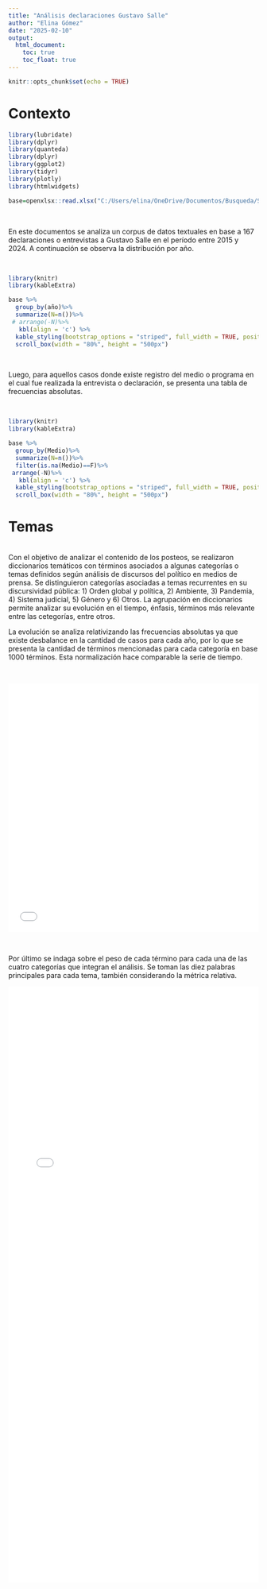 ```yaml
---
title: "Análisis declaraciones Gustavo Salle"
author: "Elina Gómez"
date: "2025-02-10"
output: 
  html_document:
    toc: true
    toc_float: true
---
```


```r
knitr::opts_chunk$set(echo = TRUE)
```

# Contexto

```r
library(lubridate)
library(dplyr)
library(quanteda)
library(dplyr)
library(ggplot2)
library(tidyr)
library(plotly)
library(htmlwidgets)

base=openxlsx::read.xlsx("C:/Users/elina/OneDrive/Documentos/Busqueda/Salle/Discurso/discursos_completo_metadata_fecha.xlsx")

```

<br>

En este documentos se analiza un corpus de datos textuales en base a 167 declaraciones o entrevistas a Gustavo Salle en el período entre 2015 y 2024. A continuación se observa la distribución por año.  

<br>

```r
library(knitr)
library(kableExtra)

base %>%
  group_by(año)%>%
  summarize(N=n())%>%
 # arrange(-N)%>%
   kbl(align = 'c') %>%
  kable_styling(bootstrap_options = "striped", full_width = TRUE, position = "center") %>%
  scroll_box(width = "80%", height = "500px") 
```

<br>

Luego, para aquellos casos donde existe registro del medio o programa en el cual fue realizada la entrevista o declaración, se presenta una tabla de frecuencias absolutas.

<br>

```r
library(knitr)
library(kableExtra)

base %>%
  group_by(Medio)%>%
  summarize(N=n())%>%
  filter(is.na(Medio)==F)%>%
 arrange(-N)%>%
   kbl(align = 'c') %>%
  kable_styling(bootstrap_options = "striped", full_width = TRUE, position = "center") %>%
  scroll_box(width = "80%", height = "500px") 
```


# Temas
<br>
Con el objetivo de analizar el contenido de los posteos, se realizaron diccionarios temáticos con términos asociados a algunas categorías o temas definidos según análisis de discursos del político en medios de prensa. Se distinguieron categorías asociadas a temas recurrentes en su discursividad pública: 1) Orden global y política, 2) Ambiente, 3) Pandemia, 4) Sistema judicial, 5) Género y 6) Otros. La agrupación en diccionarios permite analizar su evolución en el tiempo, énfasis, términos más relevante entre las cetegorías, entre otros. 

La evolución se analiza relativizando las frecuencias absolutas ya que existe desbalance en la cantidad de casos para cada año, por lo que se presenta la cantidad de términos mencionadas para cada categoría en base 1000 términos. Esta normalización hace comparable la serie de tiempo.  

<br>

<iframe src="plots/evo_cat_discursos.html" width="100%" height="500px" style="border:none;"></iframe>

<br>

Por último se indaga sobre el peso de cada término para cada una de las cuatro categorías que integran el análisis. Se toman las diez palabras principales para cada tema, también considerando la métrica relativa.  


<iframe src="plots/heatmap_terminos_discursos.html" width="100%" height="1200px" style="border:none;"></iframe>


<br>


